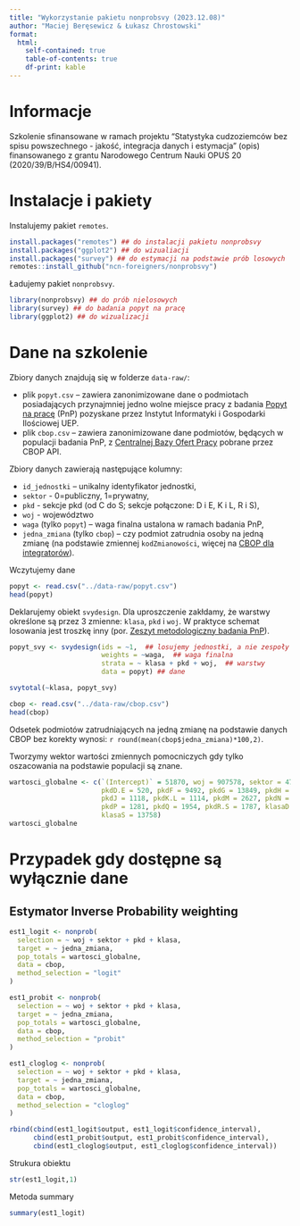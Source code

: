 ```yaml
---
title: "Wykorzystanie pakietu nonprobsvy (2023.12.08)"
author: "Maciej Beręsewicz & Łukasz Chrostowski"
format: 
  html:
    self-contained: true
    table-of-contents: true
    df-print: kable
---
```


# Informacje

Szkolenie sfinansowane w ramach projektu "Statystyka cudzoziemców bez spisu powszechnego - jakość, integracja danych i estymacja" (opis) finansowanego z grantu Narodowego Centrum Nauki OPUS 20 (2020/39/B/HS4/00941).

# Instalacje i pakiety

Instalujemy pakiet `remotes`.

```r
install.packages("remotes") ## do instalacji pakietu nonprobsvy
install.packages("ggplot2") ## do wizualiacji 
install.packages("survey") ## do estymacji na podstawie prób losowych
remotes::install_github("ncn-foreigners/nonprobsvy")
```
Ładujemy pakiet `nonprobsvy`.

```r
library(nonprobsvy) ## do prób nielosowych
library(survey) ## do badania popyt na pracę
library(ggplot2) ## do wizualizacji
```

# Dane na szkolenie

Zbiory danych znajdują się w folderze `data-raw/`:

+ plik `popyt.csv` -- zawiera zanonimizowane dane o podmiotach posiadających przynajmniej jedno wolne miejsce pracy z badania [Popyt na pracę](https://stat.gov.pl/obszary-tematyczne/rynek-pracy/popyt-na-prace/) (PnP) pozyskane przez Instytut Informatyki i Gospodarki Ilościowej UEP.
+ plik `cbop.csv` -- zawiera zanonimizowane dane podmiotów, będących w populacji badania PnP, z [Centralnej Bazy Ofert Pracy](https://oferty.praca.gov.pl/portal/index.cbop#/listaOfert) pobrane przez CBOP API.

Zbiory danych zawierają następujące kolumny:

+ `id_jednostki` -- unikalny identyfikator jednostki,
+ `sektor` - 0=publiczny, 1=prywatny,
+ `pkd` - sekcje pkd (od C do S; sekcje połączone: D i E, K i L, R i S),
+ `woj` - województwo
+ `waga` (tylko `popyt`) -- waga finalna ustalona w ramach badania PnP,
+ `jedna_zmiana` (tylko `cbop`) -- czy podmiot zatrudnia osoby na jedną zmianę (na podstawie zmiennej `kodZmianowości`, więcej na [CBOP dla integratorów](https://oferty.praca.gov.pl/portal/index.cbop#/dlaInt)).

Wczytujemy dane

```r
popyt <- read.csv("../data-raw/popyt.csv")
head(popyt)
```
Deklarujemy obiekt `svydesign`. Dla uproszczenie zakłdamy, że warstwy określone są przez 3 zmienne: `klasa`, `pkd` i `woj`. W praktyce schemat losowania jest troszkę inny (por. [Zeszyt metodologiczny badania PnP](https://stat.gov.pl/obszary-tematyczne/rynek-pracy/popyt-na-prace/zeszyt-metodologiczny-popyt-na-prace,3,1.html)).

```r
popyt_svy <- svydesign(ids = ~1,  ## losujemy jednostki, a nie zespoły
                       weights = ~waga,  ## waga finalna
                       strata = ~ klasa + pkd + woj,  ## warstwy
                       data = popyt) ## dane

svytotal(~klasa, popyt_svy)
```

```r
cbop <- read.csv("../data-raw/cbop.csv")
head(cbop)
```
Odsetek podmiotów zatrudniających na jedną zmianę na podstawie danych CBOP bez korekty wynosi: `r round(mean(cbop$jedna_zmiana)*100,2)`.

Tworzymy wektor wartości zmiennych pomocniczych gdy tylko oszacowania na podstawie populacji są znane.

```r
wartosci_globalne <- c(`(Intercept)` = 51870, woj = 907578, sektor = 47321, pkdC = 9405, 
                       pkdD.E = 520, pkdF = 9492, pkdG = 13849, pkdH = 3653, pkdI = 2344, 
                       pkdJ = 1118, pkdK.L = 1114, pkdM = 2627, pkdN = 1320, pkdO = 1406, 
                       pkdP = 1281, pkdQ = 1954, pkdR.S = 1787, klasaD = 8561, klasaM = 29551, 
                       klasaS = 13758)
wartosci_globalne
```
# Przypadek gdy dostępne są wyłącznie dane

## Estymator Inverse Probability weighting

```r
est1_logit <- nonprob(
  selection = ~ woj + sektor + pkd + klasa,
  target = ~ jedna_zmiana,
  pop_totals = wartosci_globalne,
  data = cbop,
  method_selection = "logit"
)

est1_probit <- nonprob(
  selection = ~ woj + sektor + pkd + klasa,
  target = ~ jedna_zmiana,
  pop_totals = wartosci_globalne,
  data = cbop,
  method_selection = "probit"
)

est1_cloglog <- nonprob(
  selection = ~ woj + sektor + pkd + klasa,
  target = ~ jedna_zmiana,
  pop_totals = wartosci_globalne,
  data = cbop,
  method_selection = "cloglog"
)

rbind(cbind(est1_logit$output, est1_logit$confidence_interval),
      cbind(est1_probit$output, est1_probit$confidence_interval),
      cbind(est1_cloglog$output, est1_cloglog$confidence_interval))
```

Strukura obiektu

```r
str(est1_logit,1)
```
Metoda summary

```r
summary(est1_logit)
```

